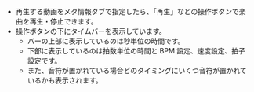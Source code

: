 - 再生する動画をメタ情報タブで指定したら、「再生」などの操作ボタンで楽曲を再生・停止できます。
- 操作ボタンの下にタイムバーを表示しています。
  - バーの上部に表示しているのは秒単位の時間です。
  - 下部に表示しているのは拍数単位の時間と BPM 設定、速度設定、拍子設定です。
  - また、音符が置かれている場合どのタイミングにいくつ音符が置かれているかも表示されます。
